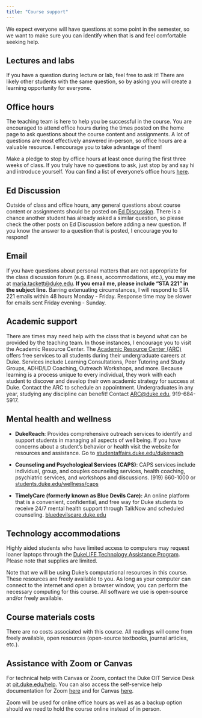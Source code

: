 ```yaml
---
title: "Course support"
---
```


We expect everyone will have questions at some point in the semester, so we want to make sure you can identify when that is and feel comfortable seeking help.

## Lectures and labs

If you have a question during lecture or lab, feel free to ask it! There are likely other students with the same question, so by asking you will create a learning opportunity for everyone.

## Office hours

The teaching team is here to help you be successful in the course. You are encouraged to attend office hours during the times posted on the home page to ask questions about the course content and assignments. A lot of questions are most effectively answered in-person, so office hours are a valuable resource. I encourage you to take advantage of them!

Make a pledge to stop by office hours at least once during the first three weeks of class. If you truly have no questions to ask, just stop by and say hi and introduce yourself. You can find a list of everyone's office hours [here](overview.qmd).

## Ed Discussion

Outside of class and office hours, any general questions about course content or assignments should be posted on [Ed Discussion](https://edstem.org/us/courses/62513/discussion). There is a chance another student has already asked a similar question, so please check the other posts on Ed Discussion before adding a new question. If you know the answer to a question that is posted, I encourage you to respond!

## Email

If you have questions about personal matters that are not appropriate for the class discussion forum (e.g. illness, accommodations, etc.), you may me at [maria.tackett\@duke.edu](mailto:maria.tackett@duke.edu). **If you email me, please include "STA 221" in the subject line.** Barring extenuating circumstances, I will respond to STA 221 emails within 48 hours Monday - Friday. Response time may be slower for emails sent Friday evening - Sunday.

## Academic support

There are times may need help with the class that is beyond what can be provided by the teaching team. In those instances, I encourage you to visit the Academic Resource Center. The [Academic Resource Center (ARC)](https://arc.duke.edu) offers free services to all students during their undergraduate careers at Duke. Services include Learning Consultations, Peer Tutoring and Study Groups, ADHD/LD Coaching, Outreach Workshops, and more. Because learning is a process unique to every individual, they work with each student to discover and develop their own academic strategy for success at Duke. Contact the ARC to schedule an appointment. Undergraduates in any year, studying any discipline can benefit! Contact <a href="mailto:arc@duke.edu" title="email">ARC\@duke.edu</a>, 919-684-5917.

## Mental health and wellness

-   **DukeReach**: Provides comprehensive outreach services to identify and support students in managing all aspects of well being. If you have concerns about a student's behavior or health visit the website for resources and assistance. Go to [studentaffairs.duke.edu/dukereach](http://studentaffairs.duke.edu/dukereach)

-   **Counseling and Psychological Services (CAPS)**: CAPS services include individual, group, and couples counseling services, health coaching, psychiatric services, and workshops and discussions. (919) 660-1000 or [students.duke.edu/wellness/caps](https://students.duke.edu/wellness/caps/)

-   **TimelyCare (formerly known as Blue Devils Care):** An online platform that is a convenient, confidential, and free way for Duke students to receive 24/7 mental health support through TalkNow and scheduled counseling. [bluedevilscare.duke.edu](https://bluedevilscare.duke.edu)

## **Technology accommodations**

Highly aided students who have limited access to computers may request loaner laptops through the [DukeLIFE Technology Assistance Program](https://dukelife.duke.edu/technology-assistance-program/). Please note that supplies are limited.

Note that we will be using Duke's computational resources in this course. These resources are freely available to you. As long as your computer can connect to the internet and open a browser window, you can perform the necessary computing for this course. All software we use is open-source and/or freely available.

## **Course materials costs**

There are no costs associated with this course. All readings will come from freely available, open resources (open-source textbooks, journal articles, etc.).

## Assistance with Zoom or Canvas

For technical help with Canvas or Zoom, contact the Duke OIT Service Desk at [oit.duke.edu/help](https://oit.duke.edu/help). You can also access the self-service help documentation for Zoom [here](https://oit.duke.edu/help/articles/kb0029318) and for Canvas [here](https://go.canvas.duke.edu/students-0/).

Zoom will be used for online office hours as well as as a backup option should we need to hold the course online instead of in person.
